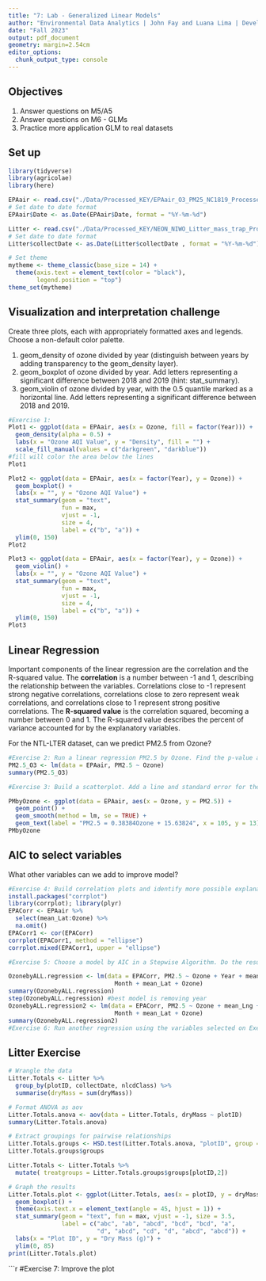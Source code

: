 ```yaml
---
title: "7: Lab - Generalized Linear Models"
author: "Environmental Data Analytics | John Fay and Luana Lima | Developed by Kateri Salk"
date: "Fall 2023"
output: pdf_document
geometry: margin=2.54cm
editor_options: 
  chunk_output_type: console
---
```


## Objectives
1. Answer questions on M5/A5
2. Answer questions on M6 - GLMs
3. Practice more application GLM to real datasets


## Set up
```r
library(tidyverse)
library(agricolae)   
library(here)

EPAair <- read.csv("./Data/Processed_KEY/EPAair_O3_PM25_NC1819_Processed.csv", stringsAsFactors = TRUE)
# Set date to date format
EPAair$Date <- as.Date(EPAair$Date, format = "%Y-%m-%d")

Litter <- read.csv("./Data/Processed_KEY/NEON_NIWO_Litter_mass_trap_Processed.csv", stringsAsFactors = TRUE)
# Set date to date format
Litter$collectDate <- as.Date(Litter$collectDate , format = "%Y-%m-%d")

# Set theme
mytheme <- theme_classic(base_size = 14) +
  theme(axis.text = element_text(color = "black"), 
        legend.position = "top")
theme_set(mytheme)
```



## Visualization and interpretation challenge

Create three plots, each with appropriately formatted axes and legends. Choose a non-default color palette.

1. geom_density of ozone divided by year (distinguish between years by adding transparency to the geom_density layer).
2. geom_boxplot of ozone divided by year. Add letters representing a significant difference between 2018 and 2019 (hint: stat_summary). 
3. geom_violin of ozone divided by year, with the 0.5 quantile marked as a horizontal line. Add letters representing a significant difference between 2018 and 2019. 

```r
#Exercise 1:
Plot1 <- ggplot(data = EPAair, aes(x = Ozone, fill = factor(Year))) +
  geom_density(alpha = 0.5) +
  labs(x = "Ozone AQI Value", y = "Density", fill = "") +
  scale_fill_manual(values = c("darkgreen", "darkblue"))
#fill will color the area below the lines
Plot1

Plot2 <- ggplot(data = EPAair, aes(x = factor(Year), y = Ozone)) +
  geom_boxplot() +
  labs(x = "", y = "Ozone AQI Value") +
  stat_summary(geom = "text", 
               fun = max, 
               vjust = -1,
               size = 4, 
               label = c("b", "a")) +
  ylim(0, 150)
Plot2

Plot3 <- ggplot(data = EPAair, aes(x = factor(Year), y = Ozone)) +
  geom_violin() +
  labs(x = "", y = "Ozone AQI Value") +
  stat_summary(geom = "text", 
               fun = max, 
               vjust = -1,
               size = 4, 
               label = c("b", "a")) +
  ylim(0, 150)
Plot3                  
```

## Linear Regression

Important components of the linear regression are the correlation and the R-squared value. The **correlation** is a number between -1 and 1, describing the relationship between the variables. Correlations close to -1 represent strong negative correlations, correlations close to zero represent weak correlations, and correlations close to 1 represent strong positive correlations. The **R-squared value** is the correlation squared, becoming a number between 0 and 1. The R-squared value describes the percent of variance accounted for by the explanatory variables. 

For the NTL-LTER dataset, can we predict PM2.5 from Ozone?

```r

#Exercise 2: Run a linear regression PM2.5 by Ozone. Find the p-value and R-squared value. 
PM2.5_O3 <- lm(data = EPAair, PM2.5 ~ Ozone)
summary(PM2.5_O3)

#Exercise 3: Build a scatterplot. Add a line and standard error for the linear regression. Add the regression equation to the plot

PMbyOzone <- ggplot(data = EPAair, aes(x = Ozone, y = PM2.5)) +
  geom_point() +
  geom_smooth(method = lm, se = TRUE) + 
  geom_text(label = "PM2.5 = 0.38384Ozone + 15.63824", x = 105, y = 13)
PMbyOzone
```


## AIC to select variables

What other variables can we add to improve model?

```r

#Exercise 4: Build correlation plots and identify more possible explanatory variables to add to the regression.
install.packages("corrplot")
library(corrplot); library(plyr)
EPACorr <- EPAair %>% 
  select(mean_Lat:Ozone) %>% 
  na.omit()
EPACorr1 <- cor(EPACorr)
corrplot(EPACorr1, method = "ellipse")
corrplot.mixed(EPACorr1, upper = "ellipse")

#Exercise 5: Choose a model by AIC in a Stepwise Algorithm. Do the results from AIC match the variables you selected on Exercise 4?

OzonebyALL.regression <- lm(data = EPACorr, PM2.5 ~ Ozone + Year + mean_Lng + 
                              Month + mean_Lat + Ozone)
summary(OzonebyALL.regression)
step(OzonebyALL.regression) #best model is removing year
OzonebyALL.regression2 <- lm(data = EPACorr, PM2.5 ~ Ozone + mean_Lng + 
                              Month + mean_Lat + Ozone)
summary(OzonebyALL.regression2)
#Exercise 6: Run another regression using the variables selected on Exercise 6. Compare r-squared value with the one from Exercise 2. 

```



## Litter Exercise

```r
# Wrangle the data
Litter.Totals <- Litter %>%
  group_by(plotID, collectDate, nlcdClass) %>%
  summarise(dryMass = sum(dryMass))

# Format ANOVA as aov
Litter.Totals.anova <- aov(data = Litter.Totals, dryMass ~ plotID)
summary(Litter.Totals.anova)

# Extract groupings for pairwise relationships
Litter.Totals.groups <- HSD.test(Litter.Totals.anova, "plotID", group = TRUE)
Litter.Totals.groups$groups

Litter.Totals <- Litter.Totals %>%
  mutate( treatgroups = Litter.Totals.groups$groups[plotID,2])

# Graph the results
Litter.Totals.plot <- ggplot(Litter.Totals, aes(x = plotID, y = dryMass)) +
  geom_boxplot() +
  theme(axis.text.x = element_text(angle = 45, hjust = 1)) +
  stat_summary(geom = "text", fun = max, vjust = -1, size = 3.5,
               label = c("abc", "ab", "abcd", "bcd", "bcd", "a", 
                         "d", "abcd", "cd", "d", "abcd", "abcd")) +
  labs(x = "Plot ID", y = "Dry Mass (g)") +
  ylim(0, 85)
print(Litter.Totals.plot)

```

```r
#Exercise 7: Improve the plot

